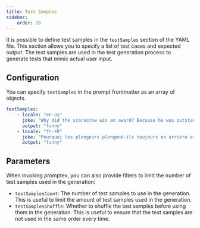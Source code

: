 ```yaml
---
title: Test Samples
sidebar:
    order: 26
---
```


It is possible to define test samples in the `testSamples` section of the YAML file. This section allows you to specify a list of test cases and expected output. 
The test samples are used in the test generation process to generate tests that mimic actual user input.

## Configuration

You can specify `testSamples` in the prompt frontmatter as an array of objects.

```yaml wrap
testSamples:
    - locale: "en-us"
      joke: "Why did the scarecrow win an award? Because he was outstanding in his field."
      output: "funny"
    - locale: "fr-FR"
      joke: "Pourquoi les plongeurs plongent-ils toujours en arrière et jamais en avant? Parce que sinon ils tombent dans le bateau."
      output: "funny"
```

## Parameters

When invoking promptex, you can also provide filters to limit the number of test samples used
in the generation:

- `testSamplesCount`: The number of test samples to use in the generation. This is useful to limit the amount of test samples used in the generation.
- `testSamplesShuffle`: Whether to shuffle the test samples before using them in the generation. This is useful to ensure that the test samples are not used in the same order every time.

<LinkCard  title="Custom Instructions" href="/promptpex/reference/custom-instructions" />
